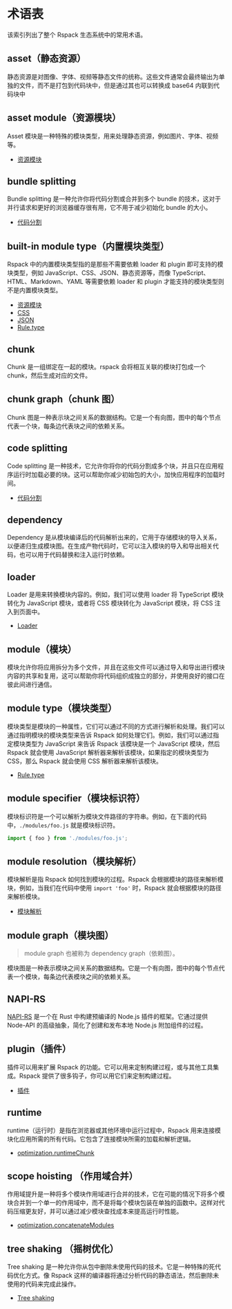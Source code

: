 # 术语表

该索引列出了整个 Rspack 生态系统中的常用术语。

## asset（静态资源）

静态资源是对图像、字体、视频等静态文件的统称。这些文件通常会最终输出为单独的文件，而不是打包到代码块中，但是通过其也可以转换成 base64 内联到代码块中

## asset module（资源模块）

Asset 模块是一种特殊的模块类型，用来处理静态资源，例如图片、字体、视频等。

- [资源模块](/guide/features/asset-module)

## bundle splitting

Bundle splitting 是一种允许你将代码分割或合并到多个 bundle 的技术，这对于并行请求和更好的浏览器缓存很有用，它不用于减少初始化 bundle 的大小。

- [代码分割](/guide/optimization/code-splitting)

## built-in module type（内置模块类型）

Rspack 中的内置模块类型指的是那些不需要依赖 loader 和 plugin 即可支持的模块类型，例如 JavaScript、CSS、JSON、静态资源等，而像 TypeScript、HTML、Markdown、YAML 等需要依赖 loader 和 plugin 才能支持的模块类型则不是内置模块类型。

- [资源模块](/guide/features/asset-module)
- [CSS](/guide/tech/css)
- [JSON](/guide/tech/json)
- [Rule.type](/config/module#ruletype)

## chunk

Chunk 是一组绑定在一起的模块。rspack 会将相互关联的模块打包成一个 chunk，然后生成对应的文件。

## chunk graph（chunk 图）

Chunk 图是一种表示块之间关系的数据结构。它是一个有向图，图中的每个节点代表一个块，每条边代表块之间的依赖关系。

## code splitting

Code splitting 是一种技术，它允许你将你的代码分割成多个块，并且只在应用程序运行时加载必要的块。这可以帮助你减少初始包的大小，加快应用程序的加载时间。

- [代码分割](/guide/optimization/code-splitting)

## dependency

Dependency 是从模块编译后的代码解析出来的，它用于存储模块的导入关系，以便递归生成模块图。在生成产物代码时，它可以注入模块的导入和导出相关代码，也可以用于代码替换和注入运行时依赖。

## loader

Loader 是用来转换模块内容的。例如，我们可以使用 loader 将 TypeScript 模块转化为 JavaScript 模块，或者将 CSS 模块转化为 JavaScript 模块，将 CSS 注入到页面中。

- [Loader](/guide/features/loader)

## module（模块）

模块允许你将应用拆分为多个文件，并且在这些文件可以通过导入和导出进行模块内容的共享和复用，这可以帮助你将代码组织成独立的部分，并使用良好的接口在彼此间进行通信。

## module type（模块类型）

模块类型是模块的一种属性，它们可以通过不同的方式进行解析和处理。我们可以通过指明模块的模块类型来告诉 Rspack 如何处理它们。例如，我们可以通过指定模块类型为 JavaScript 来告诉 Rspack 该模块是一个 JavaScript 模块，然后 Rspack 就会使用 JavaScript 解析器来解析该模块，如果指定的模块类型为 CSS，那么 Rspack 就会使用 CSS 解析器来解析该模块。

- [Rule.type](/config/module#ruletype)

## module specifier（模块标识符）

模块标识符是一个可以解析为模块文件路径的字符串。例如，在下面的代码中，`./modules/foo.js` 就是模块标识符。

```js
import { foo } from './modules/foo.js';
```

## module resolution（模块解析）

模块解析是指 Rspack 如何找到模块的过程。Rspack 会根据模块的路径来解析模块，例如，当我们在代码中使用 `import 'foo'` 时，Rspack 就会根据模块的路径来解析模块。

- [模块解析](/guide/features/module-resolution)

## module graph（模块图）

> module graph 也被称为 dependency graph（依赖图）。

模块图是一种表示模块之间关系的数据结构。它是一个有向图，图中的每个节点代表一个模块，每条边代表模块之间的依赖关系。

## NAPI-RS

[NAPI-RS](https://napi.rs/) 是一个在 Rust 中构建预编译的 Node.js 插件的框架。它通过提供 Node-API 的高级抽象，简化了创建和发布本地 Node.js 附加组件的过程。

## plugin（插件）

插件可以用来扩展 Rspack 的功能。它可以用来定制构建过程，或与其他工具集成。Rspack 提供了很多钩子，你可以用它们来定制构建过程。

- [插件](/guide/features/plugin)

## runtime

runtime（运行时）是指在浏览器或其他环境中运行过程中，Rspack 用来连接模块化应用所需的所有代码。它包含了连接模块所需的加载和解析逻辑。

- [optimization.runtimeChunk](/config/optimization#optimizationruntimechunk)

## scope hoisting （作用域合并）

作用域提升是一种将多个模块作用域进行合并的技术，它在可能的情况下将多个模块合并到一个单一的作用域中，而不是将每个模块包装在单独的函数中。这样对代码压缩更友好，并可以通过减少模块查找成本来提高运行时性能。

- [optimization.concatenateModules](/config/optimization#optimizationconcatenatemodules)

## tree shaking （摇树优化）

Tree shaking 是一种允许你从包中删除未使用代码的技术。它是一种特殊的死代码优化方式。像 Rspack 这样的编译器将通过分析代码的静态语法，然后删除未使用的代码来完成此操作。

- [Tree shaking](/guide/optimization/tree-shaking)
